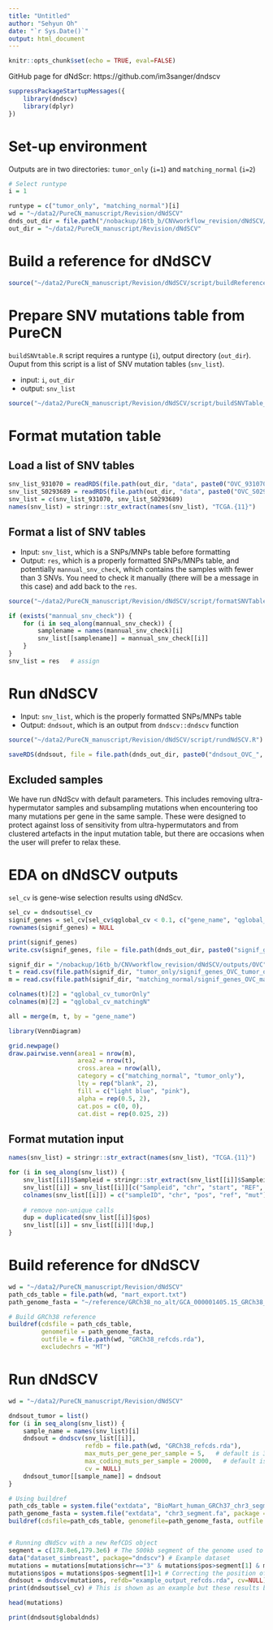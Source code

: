 ```yaml
---
title: "Untitled"
author: "Sehyun Oh"
date: "`r Sys.Date()`"
output: html_document
---
```


```r
knitr::opts_chunk$set(echo = TRUE, eval=FALSE)
```

GitHub page for dNdScr: https://github.com/im3sanger/dndscv

```r
suppressPackageStartupMessages({
    library(dndscv)
    library(dplyr)
})
```


# Set-up environment
Outputs are in two directories: `tumor_only` (`i=1`) and `matching_normal` (`i=2`)

```r
# Select runtype
i = 1

runtype = c("tumor_only", "matching_normal")[i]
wd = "~/data2/PureCN_manuscript/Revision/dNdSCV"
dnds_out_dir = file.path("/nobackup/16tb_b/CNVworkflow_revision/dNdSCV/outputs/OVC", runtype)
out_dir = "~/data2/PureCN_manuscript/Revision/dNdSCV"
```

# Build a reference for dNdSCV
```r
source("~/data2/PureCN_manuscript/Revision/dNdSCV/script/buildReference.R")
```

# Prepare SNV mutations table from PureCN
`buildSNVtable.R` script requires a runtype (`i`), output directory (`out_dir`).
Ouput from this script is a list of SNV mutation tables (`snv_list`). 

- input: `i`, `out_dir`  
- output: `snv_list`   

```r
source("~/data2/PureCN_manuscript/Revision/dNdSCV/script/buildSNVTable_OVC.R")
```


# Format mutation table
## Load a list of SNV tables
```r
snv_list_931070 = readRDS(file.path(out_dir, "data", paste0("OVC_931070_mutTable_", runtype, ".rds")))
snv_list_S0293689 = readRDS(file.path(out_dir, "data", paste0("OVC_S0293689_mutTable_", runtype, ".rds")))
snv_list = c(snv_list_931070, snv_list_S0293689)
names(snv_list) = stringr::str_extract(names(snv_list), "TCGA.{11}")
```

## Format a list of SNV tables
* Input: `snv_list`, which is a SNPs/MNPs table before formatting      
* Output: `res`, which is a properly formatted SNPs/MNPs table, and potentially 
`mannual_snv_check`, which contains the samples with fewer than 3 SNVs. You need 
to check it manually (there will be a message in this case) and add back to the `res`.

```r
source("~/data2/PureCN_manuscript/Revision/dNdSCV/script/formatSNVTable.R")
```

```r
if (exists("mannual_snv_check")) {
    for (i in seq_along(mannual_snv_check)) {
        samplename = names(mannual_snv_check)[i]
        snv_list[[samplename]] = mannual_snv_check[[i]]
    }
}
snv_list = res   # assign 
```


# Run dNdSCV
* Input: `snv_list`, which is the properly formatted SNPs/MNPs table   
* Output: `dndsout`, which is an output from `dndscv::dndscv` function

```r
source("~/data2/PureCN_manuscript/Revision/dNdSCV/script/rundNdSCV.R")
```

```r
saveRDS(dndsout, file = file.path(dnds_out_dir, paste0("dndsout_OVC_", runtype, ".rds")))
```


## Excluded samples 
We have run dNdScv with default parameters. This includes removing ultra-hypermutator
samples and subsampling mutations when encountering too many mutations per gene in the
same sample. These were designed to protect against loss of sensitivity from 
ultra-hypermutators and from clustered artefacts in the input mutation table, but 
there are occasions when the user will prefer to relax these.   



# EDA on dNdSCV outputs
`sel_cv` is gene-wise selection results using dNdScv.

```r
sel_cv = dndsout$sel_cv
signif_genes = sel_cv[sel_cv$qglobal_cv < 0.1, c("gene_name", "qglobal_cv")]
rownames(signif_genes) = NULL

print(signif_genes)
write.csv(signif_genes, file = file.path(dnds_out_dir, paste0("signif_genes_OVC_", runtype, ".csv")))
```


```r
signif_dir = "/nobackup/16tb_b/CNVworkflow_revision/dNdSCV/outputs/OVC"
t = read.csv(file.path(signif_dir, "tumor_only/signif_genes_OVC_tumor_only.csv"))[,-1]
m = read.csv(file.path(signif_dir, "matching_normal/signif_genes_OVC_matching_normal.csv"))[,-1]

colnames(t)[2] = "qglobal_cv_tumorOnly"
colnames(m)[2] = "qglobal_cv_matchingN"

all = merge(m, t, by = "gene_name")
```

```r
library(VennDiagram)

grid.newpage()
draw.pairwise.venn(area1 = nrow(m),
                   area2 = nrow(t),
                   cross.area = nrow(all),
                   category = c("matching_normal", "tumor_only"),
                   lty = rep("blank", 2), 
                   fill = c("light blue", "pink"), 
                   alpha = rep(0.5, 2), 
                   cat.pos = c(0, 0), 
                   cat.dist = rep(0.025, 2))
```



















## Format mutation input
```r
names(snv_list) = stringr::str_extract(names(snv_list), "TCGA.{11}")

for (i in seq_along(snv_list)) {
    snv_list[[i]]$Sampleid = stringr::str_extract(snv_list[[i]]$Sampleid, "TCGA.{11}")
    snv_list[[i]] = snv_list[[i]][c("Sampleid", "chr", "start", "REF", "ALT")]
    colnames(snv_list[[i]]) = c("sampleID", "chr", "pos", "ref", "mut")
    
    # remove non-unique calls
    dup = duplicated(snv_list[[i]]$pos)
    snv_list[[i]] = snv_list[[i]][!dup,]
}
```

# Build reference for dNdSCV
```r
wd = "~/data2/PureCN_manuscript/Revision/dNdSCV"
path_cds_table = file.path(wd, "mart_export.txt")
path_genome_fasta = "~/reference/GRCh38_no_alt/GCA_000001405.15_GRCh38_no_alt_analysis_set.fna"

# Build GRCh38 reference
buildref(cdsfile = path_cds_table, 
         genomefile = path_genome_fasta, 
         outfile = file.path(wd, "GRCh38_refcds.rda"), 
         excludechrs = "MT")
```

# Run dNdSCV
```r
wd = "~/data2/PureCN_manuscript/Revision/dNdSCV"

dndsout_tumor = list()
for (i in seq_along(snv_list)) {
    sample_name = names(snv_list)[i]
    dndsout = dndscv(snv_list[[i]], 
                     refdb = file.path(wd, "GRCh38_refcds.rda"),
                     max_muts_per_gene_per_sample = 5,   # default is 3
                     max_coding_muts_per_sample = 20000,   # default is 3000
                     cv = NULL)
    dndsout_tumor[[sample_name]] = dndsout
}
```








```r
# Using buildref
path_cds_table = system.file("extdata", "BioMart_human_GRCh37_chr3_segment.txt", package = "dndscv", mustWork = TRUE)
path_genome_fasta = system.file("extdata", "chr3_segment.fa", package = "dndscv", mustWork = TRUE)
buildref(cdsfile=path_cds_table, genomefile=path_genome_fasta, outfile = "example_output_refcds.rda", excludechrs="MT")


# Running dNdScv with a new RefCDS object
segment = c(178.8e6,179.3e6) # The 500kb segment of the genome used to generate the new RefCDS
data("dataset_simbreast", package="dndscv") # Example dataset
mutations = mutations[mutations$chr=="3" & mutations$pos>segment[1] & mutations$pos<segment[2], ] # Restricting the mutations to those inside the segment
mutations$pos = mutations$pos-segment[1]+1 # Correcting the position of the mutations to their position in the reference fasta file used
dndsout = dndscv(mutations, refdb="example_output_refcds.rda", cv=NULL)
print(dndsout$sel_cv) # This is shown as an example but these results based on a few genes should not be trusted
```

```r
head(mutations)
```

```r
print(dndsout$globaldnds)
```

